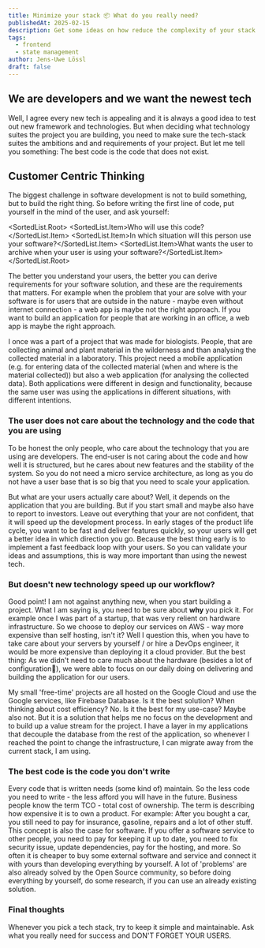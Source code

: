 ```yaml
---
title: Minimize your stack 📦 What do you really need?
publishedAt: 2025-02-15
description: Get some ideas on how reduce the complexity of your stack. Reduce the number of libraries and tools you are using and focus on the essentials. Learn how to increase your development time by focussing on the core of your application.
tags:
  - frontend
  - state management
author: Jens-Uwe Lössl
draft: false
---
```



<H2>We are developers and we want the newest tech</H2>
<P>Well, I agree every new tech is appealing and it is always a good idea to test out new framework and technologies.
  But when deciding what technology suites the project you are building, you need to make sure the tech-stack suites
  the ambitions and and
  requirements of your project. But let me tell you something: The best code is the code that does not exist.</P>

<H2>Customer Centric Thinking</H2>
<P>The biggest challenge in software development is not to build <Italic>something</Italic>, but to build <Italic>the
  right thing.</Italic> So before writing the first line of code, put yourself in the mind of the user, and ask
  yourself:</P>

<SortedList.Root>
  <SortedList.Item>Who will use this code?</SortedList.Item>
  <SortedList.Item>In which situation will this person use your software?</SortedList.Item>
  <SortedList.Item>What wants the user to archive when your user is using your software?</SortedList.Item>
</SortedList.Root>

<P>The better you understand your users, the better you can derive requirements for your software solution, and these
  are the requirements that matters. For example when the problem that your are solve with your software is for users
  that are outside in the nature - maybe even without internet connection - a web app is maybe not the right approach.
  If you want to build an application for people that are working in an office, a web app is maybe the right
  approach.</P>

<P>I once was a part of a project that was made for biologists. People, that are collecting animal and plant material
  in the wilderness and
  than analysing the collected material in a laboratory. This project need a mobile application (e.g. for entering
  data of the collected
  material (when and where is the material collected)) but also a web application (for analysing the collected data).
  Both applications were
  different in design and functionality, because the same user was using the applications in different situations,
  with different
  intentions.</P>

<H3>The user does not care about the technology and the code that you are using</H3>

<P>To be honest the only people, who care about the technology that you are using are developers. The end-user is not
  caring about the code and how well it is structured, but he cares about new features and the stability of the
  system. So you do not need a micro service architecture, as long as you do not have a user base that is so big that
  you need to scale your application.</P>

<P>But what are your users actually care about? Well, it depends on the application that you are building. But if you
  start small and maybe also have to report to investors. Leave out everything that your are not confident, that it
  will speed up the development process. In early stages of the product life cycle, you want to be fast and deliver
  features quickly, so your users will get a better idea in which direction you go. Because the best thing early is to
  implement a fast feedback loop with your users. So you can validate your ideas and assumptions, this is way more
  important than using the newest tech.</P>

<H3>But doesn't new technology speed up our workflow?</H3>
<P>Good point! I am not against anything new, when you start building a project. What I am saying is, you need to be
  sure about <Strong>why</Strong> you pick it. For example once I was part of a startup, that was very relient on
  hardware infrastructure. So we choose to deploy our services on AWS - way more expensive than self hosting, isn't
  it? Well I question this, when you have to take care about your servers by yourself / or hire a DevOps engineer, it
  would be more expensive than deploying it a cloud provider. But the best thing: As we didn't need to care much about
  the hardware (besides a lot of configuration🤣), we were able to focus on our daily doing on delivering and building
  the application for our users.</P>

<P>My small 'free-time' projects are all hosted on the Google Cloud and use the Google services, like Firebase
  Database. Is it the best solution? When thinking about cost efficiency? No. Is it the best for my use-case? Maybe
  also not. But it is a solution that helps me no focus on the development and to build up a value stream for the
  project. I have a layer in my applications that decouple the database from the rest of the application, so
  whenever I reached the point to change the infrastructure, I can migrate away from the current stack, I am
  using.</P>

<H3>The best code is the code you don't write</H3>

<P>Every code that is written needs (some kind of) maintain. So the less code you need to write - the less afford you will have in the
  future. Business people know the term TCO - total cost of ownership. The term is describing how expensive it is to own a product. For
  example: After you bought a car, you still need to pay for insurance, gasoline, repairs and a lot of other stuff. This concept is also the
  case for software. If you offer a software service to other people, you need to pay for keeping it up to date, you need to fix security
  issue, update dependencies, pay for the hosting, and more. So often it is cheaper to buy some external software and service and connect it
  with yours than developing everything by yourself. A lot of 'problems' are also already solved by the Open Source community, so before
  doing everything by yourself, do some research, if you can use an already existing solution.</P>

<H3>Final thoughts</H3>
<P>Whenever you pick a tech stack, try to keep it simple and maintainable. Ask what you really need for success and DON'T FORGET YOUR
  USERS.</P>